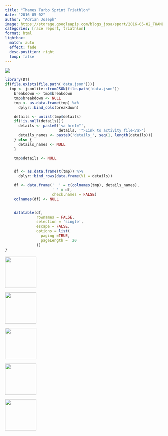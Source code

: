 ```yaml
---
title: "Thames Turbo Sprint Triathlon"
date: "2016-05-02"
author: "Adrian Joseph"
image: https://storage.googleapis.com/blogs_josa/sport/2016-05-02_THAMES_TURBO_SPRINT_TRIATHLON/img/00.png
categories: [race report, triathlon]
format: html
lightbox:
  match: auto
  effect: fade
  desc-position: right
  loop: false
---
```

![](https://storage.googleapis.com/blogs_josa/sport/2016-05-02_THAMES_TURBO_SPRINT_TRIATHLON/img/00.png)

```r
library(DT)
if(file.exists(file.path('data.json'))){
  tmp <- jsonlite::fromJSON(file.path('data.json'))
    breakdown <- tmp$breakdown
    tmp$breakdown <- NULL
    tmp <- as.data.frame(tmp) %>%
      dplyr::bind_cols(breakdown)

    details <- unlist(tmp$details)
    if(!is.null(details)){
      details <- paste0('<a href="',
                        details, '">Link to activity file</a>')
      details_names <- paste0('details_', seq(1, length(details)))
    } else {
      details_names <- NULL
    }

    tmp$details <- NULL


    df <- as.data.frame(t(tmp)) %>%
      dplyr::bind_rows(data.frame(V1 = details))

    df <- data.frame('  ' = c(colnames(tmp), details_names),
                     ' ' = df,
                     check.names = FALSE)
    colnames(df) <- NULL


    datatable(df,
              rownames = FALSE,
              selection = 'single',
              escape = FALSE,
              options = list(
                paging =TRUE,
                pageLength =  20
              ))
}
```





::: {layout-ncol=4}
![](https://storage.googleapis.com/blogs_josa/sport/2016-05-02_THAMES_TURBO_SPRINT_TRIATHLON/img/00.png){ width="100" group="hi" }

![](https://storage.googleapis.com/blogs_josa/sport/2016-05-02_THAMES_TURBO_SPRINT_TRIATHLON/img/01.png){ width="100" group="hi" }

![](https://storage.googleapis.com/blogs_josa/sport/2016-05-02_THAMES_TURBO_SPRINT_TRIATHLON/img/02.jpg){ width="100" group="hi" }

![](https://storage.googleapis.com/blogs_josa/sport/2016-05-02_THAMES_TURBO_SPRINT_TRIATHLON/img/05.jpg){ width="100" group="hi" }

![](https://storage.googleapis.com/blogs_josa/sport/2016-05-02_THAMES_TURBO_SPRINT_TRIATHLON/img/06.jpg){ width="100" group="hi" }


:::
